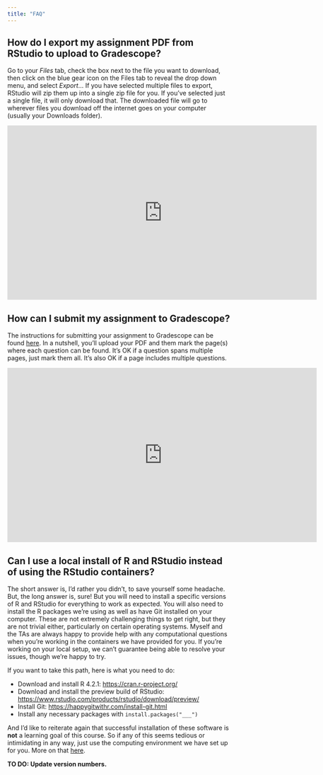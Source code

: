 ```yaml
---
title: "FAQ"
---
```


## How do I export my assignment PDF from RStudio to upload to Gradescope?

Go to your *Files* tab, check the box next to the file you want to download, then click on the blue gear icon on the Files tab to reveal the drop down menu, and select *Export*... If you have selected multiple files to export, RStudio will zip them up into a single zip file for you. If you've selected just a single file, it will only download that. The downloaded file will go to wherever files you download off the internet goes on your computer (usually your Downloads folder).

```{=html}
<iframe width="700" height="394" src="https://www.youtube.com/embed/cAHCMpPJx3k" title="YouTube video player" frameborder="0" allow="accelerometer; autoplay; clipboard-write; encrypted-media; gyroscope; picture-in-picture" allowfullscreen></iframe>
```
## How can I submit my assignment to Gradescope?

The instructions for submitting your assignment to Gradescope can be found [here](https://help.gradescope.com/article/ccbpppziu9-student-submit-work#submitting_a_pdf). In a nutshell, you'll upload your PDF and them mark the page(s) where each question can be found. It's OK if a question spans multiple pages, just mark them all. It's also OK if a page includes multiple questions.

```{=html}
<iframe width="700" height="394" src="https://www.youtube.com/embed/u-pK4GzpId0" title="YouTube video player" frameborder="0" allow="accelerometer; autoplay; clipboard-write; encrypted-media; gyroscope; picture-in-picture" allowfullscreen></iframe>
```
## Can I use a local install of R and RStudio instead of using the RStudio containers?

The short answer is, I'd rather you didn't, to save yourself some headache. But, the long answer is, sure! But you will need to install a specific versions of R and RStudio for everything to work as expected. You will also need to install the R packages we're using as well as have Git installed on your computer. These are not extremely challenging things to get right, but they are not trivial either, particularly on certain operating systems. Myself and the TAs are always happy to provide help with any computational questions when you're working in the containers we have provided for you. If you're working on your local setup, we can't guarantee being able to resolve your issues, though we're happy to try.

If you want to take this path, here is what you need to do:

-   Download and install R 4.2.1: <https://cran.r-project.org/>
-   Download and install the preview build of RStudio: <https://www.rstudio.com/products/rstudio/download/preview/>
-   Install Git: <https://happygitwithr.com/install-git.html>
-   Install any necessary packages with `install.packages("___")`

And I'd like to reiterate again that successful installation of these software is **not** a learning goal of this course. So if any of this seems tedious or intimidating in any way, just use the computing environment we have set up for you. More on that [here](/computing-access.html).

**TO DO: Update version numbers.**
